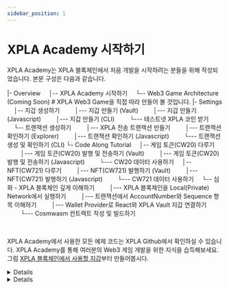 ```yaml
---
sidebar_position: 1
---
```


# XPLA Academy 시작하기


XPLA Academy는 XPLA 블록체인에서 처음 개발을 시작하려는 분들을 위해 작성되었습니다. 본문 구성은 다음과 같습니다.

<CodeBlock>

|- Overview
&nbsp;&nbsp;&nbsp;&nbsp;│-- <Link to="/docs/overview/intro">XPLA Academy 시작하기</Link>
&nbsp;&nbsp;&nbsp;&nbsp;└-- Web3 Game Architecture (Coming Soon)     # XPLA Web3 Game을 직접 따라 만들어 볼 것입니다.
|- Settings
&nbsp;&nbsp;&nbsp;&nbsp;│-- 지갑 생성하기
&nbsp;&nbsp;&nbsp;&nbsp;&nbsp;&nbsp;&nbsp;&nbsp;│--- <Link to="/docs/settings/create-wallet/create-wallet-with-vault">지갑 만들기 (Vault)</Link>
&nbsp;&nbsp;&nbsp;&nbsp;&nbsp;&nbsp;&nbsp;&nbsp;│--- <Link to="/docs/settings/create-wallet/create-wallet-with-js">지갑 만들기 (Javascript)</Link>
&nbsp;&nbsp;&nbsp;&nbsp;&nbsp;&nbsp;&nbsp;&nbsp;│--- <Link to="/docs/settings/create-wallet/create-wallet-with-xplad">지갑 만들기 (CLI)</Link>
&nbsp;&nbsp;&nbsp;&nbsp;&nbsp;&nbsp;&nbsp;&nbsp;└--- <Link to="/docs/settings/create-wallet/get-testnet-xpla">테스트넷 XPLA 코인 받기</Link>
&nbsp;&nbsp;&nbsp;&nbsp;└-- 트랜잭션 생성하기
&nbsp;&nbsp;&nbsp;&nbsp;&nbsp;&nbsp;&nbsp;&nbsp;│--- <Link to="/docs/settings/create-testnet-transaction/send-tx">XPLA 전송 트랜잭션 만들기</Link>
&nbsp;&nbsp;&nbsp;&nbsp;&nbsp;&nbsp;&nbsp;&nbsp;│--- <Link to="/docs/settings/create-testnet-transaction/check-tx-in-explorer">트랜잭션 확인하기 (Explorer)</Link>
&nbsp;&nbsp;&nbsp;&nbsp;&nbsp;&nbsp;&nbsp;&nbsp;│--- <Link to="/docs/settings/create-testnet-transaction/send-query">트랜잭션 확인하기 (Javascript)</Link>
&nbsp;&nbsp;&nbsp;&nbsp;&nbsp;&nbsp;&nbsp;&nbsp;└--- <Link to="/docs/settings/create-testnet-transaction/use-xplad">트랜잭션 생성 및 확인하기 (CLI)</Link>
└- Code Along Tutorial
&nbsp;&nbsp;&nbsp;&nbsp;│-- 게임 토큰(CW20) 다루기
&nbsp;&nbsp;&nbsp;&nbsp;&nbsp;&nbsp;&nbsp;&nbsp;│--- <Link to="/docs/tutorial/make-cw20/make-cw20-with-vault">게임 토큰(CW20) 발행 및 전송하기 (Vault)</Link>
&nbsp;&nbsp;&nbsp;&nbsp;&nbsp;&nbsp;&nbsp;&nbsp;│--- <Link to="/docs/tutorial/make-cw20/make-cw20-with-js">게임 토큰(CW20) 발행 및 전송하기 (Javascript)</Link>
&nbsp;&nbsp;&nbsp;&nbsp;&nbsp;&nbsp;&nbsp;&nbsp;└--- <Link to="/docs/tutorial/make-cw20/query-cw20">CW20 데이터 사용하기</Link>
&nbsp;&nbsp;&nbsp;&nbsp;│-- NFT(CW721) 다루기
&nbsp;&nbsp;&nbsp;&nbsp;&nbsp;&nbsp;&nbsp;&nbsp;│--- <Link to="/docs/tutorial/make-cw721/make-nft-vault">NFT(CW721) 발행하기 (Vault)</Link>
&nbsp;&nbsp;&nbsp;&nbsp;&nbsp;&nbsp;&nbsp;&nbsp;│--- <Link to="/docs/tutorial/make-cw721/make-nft-js">NFT(CW721) 발행하기 (Javascript)</Link>
&nbsp;&nbsp;&nbsp;&nbsp;&nbsp;&nbsp;&nbsp;&nbsp;└--- <Link to="/docs/tutorial/make-cw721/query-cw721">CW721 데이터 사용하기</Link>
&nbsp;&nbsp;&nbsp;&nbsp;└-- 심화 - XPLA 블록체인 깊게 이해하기
&nbsp;&nbsp;&nbsp;&nbsp;&nbsp;&nbsp;&nbsp;&nbsp;│--- <Link to="/docs/tutorial/deep-understand-xpla/local-network">XPLA 블록체인을 Local(Private) Network에서 실행하기</Link>
&nbsp;&nbsp;&nbsp;&nbsp;&nbsp;&nbsp;&nbsp;&nbsp;│--- <Link to="/docs/tutorial/deep-understand-xpla/account-sequence">트랜잭션에서 AccountNumber와 Sequence 항목 이해하기</Link>
&nbsp;&nbsp;&nbsp;&nbsp;&nbsp;&nbsp;&nbsp;&nbsp;│--- <Link to="/docs/tutorial/deep-understand-xpla/walletprovider">Wallet Provider로 React와 XPLA Vault 지갑 연결하기</Link>
&nbsp;&nbsp;&nbsp;&nbsp;&nbsp;&nbsp;&nbsp;&nbsp;└--- <Link to="/docs/tutorial/deep-understand-xpla/write-contract">Cosmwasm 컨트랙트 작성 및 빌드하기</Link>
</CodeBlock>

<br />

XPLA Academy에서 사용한 모든 예제 코드는 XPLA Github에서 확인하실 수 있습니다. XPLA Academy를 통해 여러분의 Web3 게임 개발을 위한 지식을 습득해보세요. 그럼 [XPLA 블록체인에서 사용할 지갑](/docs/settings/create-wallet/create-wallet-with-vault)부터 만들어봅시다.

<Details summary="XPLA 블록체인의 특징은 무엇인가요?">

XPLA 블록체인은 [오픈 소스](https://github.com/xpladev/xpla)이며, [Tendermint Tool](https://tendermint.com/) 기반의 Proof-of-Stake(PoS) 블록체인입니다. 또한 [Cosmos SDK](https://v1.cosmos.network/sdk)를 사용하면서, 동시에 [EVM(Ethereum Virtual Machine)](https://ethereum.org/en/developers/docs/evm/) 호환성도 갖추고 있어서 Rust와 Solidity 언어로 컨트랙트를 작성할 수도 있습니다.. 더 자세한 정보는 [XPLA Docs](https://docs.xpla.io/docs/learn/about-xpla-chain/)를 참고해보세요.

아직 위 내용을 모두 이해하지 못해도 괜찮습니다. XPLA Academy를 통해 관련 지식을 배우게 될 것입니다.

</Details>

<Details summary="XPLA 블록체인에 관한 다른 문서가 있을까요?">

XPLA 블록체인과 관련된 문서는 XPLA Academy 사이트 맨 하단에서 Dev Resources를 참고해보세요.

</Details>


<!--TODO: Github링크 걸어주기 -->
